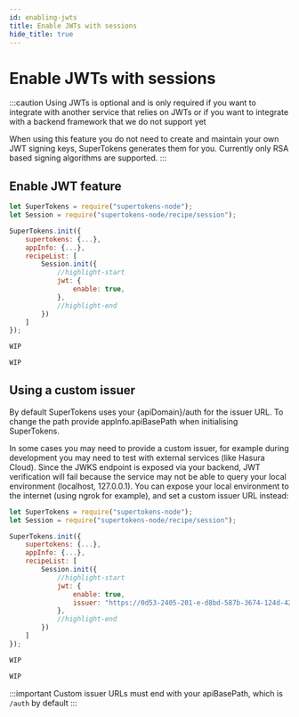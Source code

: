 ```yaml
---
id: enabling-jwts
title: Enable JWTs with sessions
hide_title: true
---
```


<!-- COPY DOCS -->
<!-- ./session/common-customizations/sessions/with-jwt/enabling-jwts.mdx -->


# Enable JWTs with sessions

:::caution
Using JWTs is optional and is only required if you want to integrate with another service that relies on JWTs or if you want to integrate with a backend framework that we do not support yet

When using this feature you do not need to create and maintain your own JWT signing keys, SuperTokens generates them for you. Currently only RSA based signing algorithms are supported.
:::

## Enable JWT feature

<BackendSDKTabs>
<TabItem value="nodejs">

```jsx
let SuperTokens = require("supertokens-node");
let Session = require("supertokens-node/recipe/session");

SuperTokens.init({
    supertokens: {...},
    appInfo: {...},
    recipeList: [
        Session.init({
            //highlight-start
            jwt: {
                enable: true,
            },
            //highlight-end
        })
    ]
});
```
</TabItem>
<TabItem value="go">

```go
WIP
```
</TabItem>
<TabItem value="python">

```python
WIP
```

</TabItem>
</BackendSDKTabs>

## Using a custom issuer

By default SuperTokens uses your <BackendSDKCasing>{apiDomain}/auth</BackendSDKCasing> for the issuer URL. To change the path provide <BackendSDKCasing>appInfo.apiBasePath</BackendSDKCasing> when initialising SuperTokens.

In some cases you may need to provide a custom issuer, for example during development you may need to test with external services (like Hasura Cloud). Since the JWKS endpoint is exposed via your backend, JWT verification will fail because the service may not be able to query your local environment (localhost, 127.0.0.1). You can expose your local environment to the internet (using ngrok for example), and set a custom issuer URL instead:

<BackendSDKTabs>
<TabItem value="nodejs">

```jsx
let SuperTokens = require("supertokens-node");
let Session = require("supertokens-node/recipe/session");

SuperTokens.init({
    supertokens: {...},
    appInfo: {...},
    recipeList: [
        Session.init({
            //highlight-start
            jwt: {
                enable: true,
                issuer: "https://0d53-2405-201-e-d8bd-587b-3674-124d-4208.ngrok.io/auth",
            },
            //highlight-end
        })
    ]
});
```
</TabItem>
<TabItem value="go">

```go
WIP
```
</TabItem>
<TabItem value="python">

```python
WIP
```

</TabItem>
</BackendSDKTabs>

:::important
Custom issuer URLs must end with your <BackendSDKCasing>apiBasePath</BackendSDKCasing>, which is `/auth` by default
:::